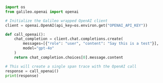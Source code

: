 ```python Python
import os
from galileo.openai import openai

# Initialize the Galileo wrapped OpenAI client
client = openai.OpenAI(api_key=os.environ.get("OPENAI_API_KEY"))

def call_openai():
    chat_completion = client.chat.completions.create(
        messages=[{"role": "user", "content": "Say this is a test"}],
        model="gpt-4o"
    )
    return chat_completion.choices[0].message.content

# This will create a single span trace with the OpenAI call
response = call_openai()
print(response)
```

